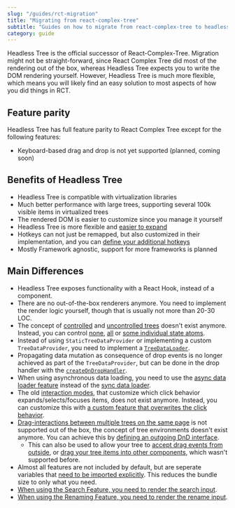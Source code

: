```yaml
---
slug: "/guides/rct-migration"
title: "Migrating from react-complex-tree"
subtitle: "Guides on how to migrate from react-complex-tree to headless-tree"
category: guide
---
```


Headless Tree is the official successor of React-Complex-Tree. Migration might not be straight-forward,
since React Complex Tree did most of the rendering out of the box, whereas Headless Tree expects you
to write the DOM rendering yourself. However, Headless Tree is much more flexible, which means you will
likely find an easy solution to most aspects of how you did things in RCT.

## Feature parity

Headless Tree has full feature parity to React Complex Tree except for the following features:

- Keyboard-based drag and drop is not yet supported (planned, coming soon)

## Benefits of Headless Tree

- Headless Tree is compatible with virtualization libraries
- Much better performance with large trees, supporting several 100k visible items in virtualized trees
- The rendered DOM is easier to customize since you manage it yourself
- Headless Tree is more flexible and [easier to expand](/recipe/plugins)
- Hotkeys can not just be remapped, but also customized in their implementation, and
  you can [define your additional hotkeys](/guides/hotkeys#adding-custom-hotkeys)
- Mostly Framework agnostic, support for more frameworks is planned

## Main Differences

- Headless Tree exposes functionality with a React Hook, instead of a component.
- There are no out-of-the-box renderers anymore. You need to implement the render logic yourself, though
  that is usually not more than 20-30 LOC.
- The concept of [controlled](https://rct.lukasbach.com/docs/guides/controlled-environment) and [uncontrolled trees](https://rct.lukasbach.com/docs/guides/uncontrolled-environment)
  doesn't exist anymore. Instead, you can control [none](/guides/state#letting-headless-tree-manage-the-state),
  [all](/guides/state#manage-the-entire-state-yourself) or [some individual state atoms](/guides/state#managing-individual-feature-states).
- Instead of using `StaticTreeDataProvider` or implementing a custom `TreeDataProvider`, you need to implement a
  [`TreeDataLoader`](/api/core#TreeDataLoader).
- Propagating data mutation as consequence of drop events is no longer achieved as part of the `TreeDataProvider`,
  but can be done in the drop handler with the [`createOnDropHandler`](/dnd/overview#mutating-your-data-after-the-drop).
- When using asynchronous data loading, you need to use the [async data loader feature](/features/async-dataloader)
  instead of the [sync data loader](/features/sync-dataloader).
- The old [interaction modes](https://rct.lukasbach.com/docs/guides/interaction-modes), that customize which click
  behavior expands/selects/focuses items, does not exist anymore. Instead, you can customize this with
  [a custom feature that overwrites the click behavior](/recipe/click-behavior).
- [Drag-interactions between multiple trees on the same page](https://rct.lukasbach.com/docs/guides/multiple-trees)
  is not supported out of the box, the concept of tree environments doesn't exist anymore. You can achieve this
  by [defining an outgoing DnD interface](/dnd/foreign-dnd#interactions-between-multiple-instances-of-headless-tree).
  - This can also be used to allow your tree to [accept drag events from outside](/dnd/foreign-dnd#dragging-foreign-objects-inside-of-tree),
    or [drag your tree items into other components](/dnd/foreign-dnd#dragging-tree-items-out-of-tree), which wasn't
    supported before.
- Almost all features are not included by default, but are seperate variables that [need to be imported explicitly](/getstarted#importing-features).
  This reduces the bundle size to only what you need.
- [When using the Search Feature, you need to render the search input](/features/search).
- [When using the Renaming Feature, you need to render the rename input](/features/renaming).

<!-- TODO add kitchen sink -->